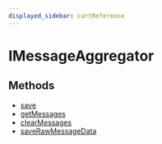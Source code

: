```yaml
---
displayed_sidebar: cartReference
---
```



# IMessageAggregator

## Methods

- [save](../../IMessageAggregator/methods/cart.IMessageAggregator.save/page.mdx)
- [getMessages](../../IMessageAggregator/methods/cart.IMessageAggregator.getMessages/page.mdx)
- [clearMessages](../../IMessageAggregator/methods/cart.IMessageAggregator.clearMessages/page.mdx)
- [saveRawMessageData](../../IMessageAggregator/methods/cart.IMessageAggregator.saveRawMessageData/page.mdx)

